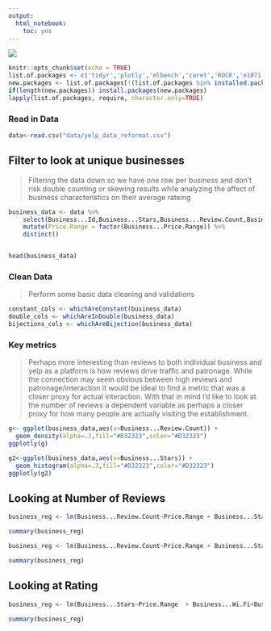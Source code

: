 ```yaml
---
output: 
  html_notebook: 
    toc: yes
---
```

<img src="img/yelp-logo.png"></img>
```r
knitr::opts_chunk$set(echo = TRUE)
list.of.packages <- c('tidyr','plotly','mlbench','caret','ROCR','e1071','ggplot2','dataPreparation')
new.packages <- list.of.packages[!(list.of.packages %in% installed.packages()[,"Package"])]
if(length(new.packages)) install.packages(new.packages)
lapply(list.of.packages, require, character.only=TRUE)
```

### Read in Data



```r
data<-read.csv("data/yelp_data_reformat.csv")
```

## Filter to look at unique businesses

>Filtering the data down so we have one row per business and don't risk double counting or skewing results while analyzing the affect of business characteristics on their average rateing



```r
business_data <- data %>%
    select(Business...Id,Business...Stars,Business...Review.Count,Business...Wi.Fi,Business...Waiter.Service,Business...Take.out,Business...Price.Range,Business...Parking,Business...Noise.Level,Business...Good.For.Kids,Business...Accepts.Credit.Cards,Business...Ages.Allowed,Business...Has.TV,Business...Categories) %>%
    mutate(Price.Range = factor(Business...Price.Range)) %>%
    distinct()


head(business_data)
```
### Clean Data
>Perform some basic data cleaning and validations

```r
constant_cols <- whichAreConstant(business_data)
double_cols <- whichAreInDouble(business_data)
bijections_cols <- whichAreBijection(business_data)
```

### Key metrics
> Perhaps more interesting than reviews to both individual business and yelp as a platform  is how reviews drive traffic and patronage. While the connection may seem obvious between high reviews and patronage/interaction it would be ideal to find a metric that was a closer proxy for actual interaction. With that in mind I'd like to look at the number of reviews a dependent variable as perhaps a closer proxy for how many people are actually visiting the establishment.

```r
g<- ggplot(business_data,aes(x=Business...Review.Count)) +
  geom_density(alpha=.3,fill="#D32323",color="#D32323")
ggplotly(g)

```
```r
g2<-ggplot(business_data,aes(x=Business...Stars)) +
  geom_histogram(alpha=.3,fill="#D32323",color="#D32323")
ggplotly(g2)
```
## Looking at Number of Reviews

```r
business_reg <- lm(Business...Review.Count~Price.Range + Business...Stars + Business...Wi.Fi+Business...Noise.Level + Price.Range*Business...Wi.Fi+ Business...Good.For.Kids+Business...Has.TV,data=business_data)

summary(business_reg)

```

```r
business_reg <- lm(Business...Review.Count~Price.Range + Business...Stars + Business...Wi.Fi+Business...Noise.Level + Price.Range*Business...Wi.Fi,data=business_data)

summary(business_reg)

```

## Looking at Rating

```r
business_reg <- lm(Business...Stars~Price.Range  + Business...Wi.Fi+Business...Noise.Level,data=business_data)

summary(business_reg)

```